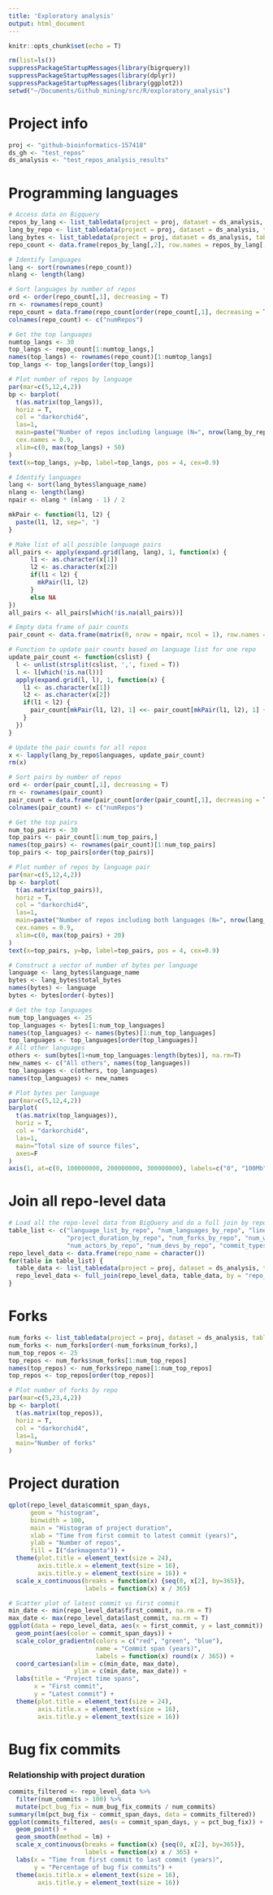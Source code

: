 ```yaml
---
title: 'Exploratory analysis'
output: html_document
---
```


```r
knitr::opts_chunk$set(echo = T)
```

```r
rm(list=ls())
suppressPackageStartupMessages(library(bigrquery))
suppressPackageStartupMessages(library(dplyr))
suppressPackageStartupMessages(library(ggplot2))
setwd("~/Documents/Github_mining/src/R/exploratory_analysis")
```

# Project info

```r
proj <- "github-bioinformatics-157418"
ds_gh <- "test_repos"
ds_analysis <- "test_repos_analysis_results"
```

# Programming languages

```r
# Access data on Bigquery
repos_by_lang <- list_tabledata(project = proj, dataset = ds_analysis, table = "num_repos_by_language")
lang_by_repo <- list_tabledata(project = proj, dataset = ds_analysis, table = "language_list_by_repo")
lang_bytes <- list_tabledata(project = proj, dataset = ds_analysis, table = "bytes_by_language")
repo_count <- data.frame(repos_by_lang[,2], row.names = repos_by_lang[,1])

# Identify languages
lang <- sort(rownames(repo_count))
nlang <- length(lang)

# Sort languages by number of repos
ord <- order(repo_count[,1], decreasing = T)
rn <- rownames(repo_count)
repo_count = data.frame(repo_count[order(repo_count[,1], decreasing = T),], row.names = rn[ord])
colnames(repo_count) <- c("numRepos")

# Get the top languages
numtop_langs <- 30
top_langs <- repo_count[1:numtop_langs,]
names(top_langs) <- rownames(repo_count)[1:numtop_langs]
top_langs <- top_langs[order(top_langs)]

# Plot number of repos by language
par(mar=c(5,12,4,2))
bp <- barplot(
  t(as.matrix(top_langs)),
  horiz = T,
  col = "darkorchid4",
  las=1,
  main=paste("Number of repos including language (N=", nrow(lang_by_repo), ")", sep=""),
  cex.names = 0.9,
  xlim=c(0, max(top_langs) + 50)
)
text(x=top_langs, y=bp, label=top_langs, pos = 4, cex=0.9)

# Identify languages
lang <- sort(lang_bytes$language_name)
nlang <- length(lang)
npair <- nlang * (nlang - 1) / 2

mkPair <- function(l1, l2) {
  paste(l1, l2, sep=", ")
}

# Make list of all possible language pairs
all_pairs <- apply(expand.grid(lang, lang), 1, function(x) {
      l1 <- as.character(x[1])
      l2 <- as.character(x[2])
      if(l1 < l2) {
        mkPair(l1, l2)
      }
      else NA
})
all_pairs <- all_pairs[which(!is.na(all_pairs))]

# Empty data frame of pair counts
pair_count <- data.frame(matrix(0, nrow = npair, ncol = 1), row.names = all_pairs)

# Function to update pair counts based on language list for one repo
update_pair_count <- function(cslist) {
  l <- unlist(strsplit(cslist, ',', fixed = T))
  l <- l[which(!is.na(l))]
  apply(expand.grid(l, l), 1, function(x) {
    l1 <- as.character(x[1])
    l2 <- as.character(x[2])
    if(l1 < l2) {
      pair_count[mkPair(l1, l2), 1] <<- pair_count[mkPair(l1, l2), 1] + 1
    }
  })
}

# Update the pair counts for all repos
x <- lapply(lang_by_repo$languages, update_pair_count)
rm(x)

# Sort pairs by number of repos
ord <- order(pair_count[,1], decreasing = T)
rn <- rownames(pair_count)
pair_count = data.frame(pair_count[order(pair_count[,1], decreasing = T),], row.names = rn[ord])
colnames(pair_count) <- c("numRepos")

# Get the top pairs
num_top_pairs <- 30
top_pairs <- pair_count[1:num_top_pairs,]
names(top_pairs) <- rownames(pair_count)[1:num_top_pairs]
top_pairs <- top_pairs[order(top_pairs)]

# Plot number of repos by language pair
par(mar=c(5,12,4,2))
bp <- barplot(
  t(as.matrix(top_pairs)),
  horiz = T,
  col = "darkorchid4",
  las=1,
  main=paste("Number of repos including both languages (N=", nrow(lang_by_repo), ")", sep=""),
  cex.names = 0.9,
  xlim=c(0, max(top_pairs) + 20)
)
text(x=top_pairs, y=bp, label=top_pairs, pos = 4, cex=0.9)

# Construct a vector of number of bytes per language
language <- lang_bytes$language_name
bytes <- lang_bytes$total_bytes
names(bytes) <- language
bytes <- bytes[order(-bytes)]

# Get the top languages
num_top_languages <- 25
top_languages <- bytes[1:num_top_languages]
names(top_languages) <- names(bytes)[1:num_top_languages]
top_languages <- top_languages[order(top_languages)]
# All other languages
others <- sum(bytes[1+num_top_languages:length(bytes)], na.rm=T)
new_names <- c("All others", names(top_languages))
top_languages <- c(others, top_languages)
names(top_languages) <- new_names

# Plot bytes per language
par(mar=c(5,12,4,2))
barplot(
  t(as.matrix(top_languages)),
  horiz = T,
  col = "darkorchid4",
  las=1,
  main="Total size of source files",
  axes=F
)
axis(1, at=c(0, 100000000, 200000000, 300000000), labels=c("0", "100Mb", "200Mb", "300Mb"))
```

# Join all repo-level data

```r
# Load all the repo-level data from BigQuery and do a full join by repo name
table_list <- c("language_list_by_repo", "num_languages_by_repo", "lines_of_code_by_repo", 
                "project_duration_by_repo", "num_forks_by_repo", "num_watchers_by_repo", 
                "num_actors_by_repo", "num_devs_by_repo", "commit_types_by_repo", "test_cases_by_repo")
repo_level_data <- data.frame(repo_name = character())
for(table in table_list) {
  table_data <- list_tabledata(project = proj, dataset = ds_analysis, table = table)
  repo_level_data <- full_join(repo_level_data, table_data, by = "repo_name")
}
```

# Forks

```r
num_forks <- list_tabledata(project = proj, dataset = ds_analysis, table = "num_forks_by_repo")
num_forks <- num_forks[order(-num_forks$num_forks),]
num_top_repos <- 25
top_repos <- num_forks$num_forks[1:num_top_repos]
names(top_repos) <- num_forks$repo_name[1:num_top_repos]
top_repos <- top_repos[order(top_repos)]

# Plot number of forks by repo
par(mar=c(5,23,4,2))
bp <- barplot(
  t(as.matrix(top_repos)),
  horiz = T,
  col = "darkorchid4",
  las=1,
  main="Number of forks"
)
```

# Project duration

```r
qplot(repo_level_data$commit_span_days,
      geom = "histogram",
      binwidth = 100,
      main = "Histogram of project duration",
      xlab = "Time from first commit to latest commit (years)",
      ylab = "Number of repos",
      fill = I("darkmagenta")) +
  theme(plot.title = element_text(size = 24),
        axis.title.x = element_text(size = 16),
        axis.title.y = element_text(size = 16)) +
  scale_x_continuous(breaks = function(x) {seq(0, x[2], by=365)},
                     labels = function(x) x / 365)
```

```r
# Scatter plot of latest commit vs first commit
min_date <- min(repo_level_data$first_commit, na.rm = T)
max_date <- max(repo_level_data$last_commit, na.rm = T)
ggplot(data = repo_level_data, aes(x = first_commit, y = last_commit)) +
  geom_point(aes(color = commit_span_days)) +
  scale_color_gradientn(colors = c("red", "green", "blue"), 
                        name = "Commit span (years)",
                        labels = function(x) round(x / 365)) +
  coord_cartesian(xlim = c(min_date, max_date),
                  ylim = c(min_date, max_date)) +
  labs(title = "Project time spans",
       x = "First commit",
       y = "Latest commit") +
  theme(plot.title = element_text(size = 24),
        axis.title.x = element_text(size = 16),
        axis.title.y = element_text(size = 16))
```

# Bug fix commits

### Relationship with project duration

```r
commits_filtered <- repo_level_data %>%
  filter(num_commits > 100) %>%
  mutate(pct_bug_fix = num_bug_fix_commits / num_commits)
summary(lm(pct_bug_fix ~ commit_span_days, data = commits_filtered))
ggplot(commits_filtered, aes(x = commit_span_days, y = pct_bug_fix)) +
  geom_point() +
  geom_smooth(method = lm) + 
  scale_x_continuous(breaks = function(x) {seq(0, x[2], by=365)},
                     labels = function(x) x / 365) +
  labs(x = "Time from first commit to last commit (years)",
       y = "Percentage of bug fix commits") +
  theme(axis.title.x = element_text(size = 16),
        axis.title.y = element_text(size = 16))

```














